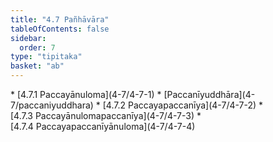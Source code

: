 ```yaml
---
title: "4.7 Pañhāvāra"
tableOfContents: false
sidebar:
  order: 7
type: "tipitaka"
basket: "ab"
---
```



<DynamicBreadcrumb />



<TableOfContents>
* [4.7.1 Paccayānuloma](4-7/4-7-1)
* [Paccanīyuddhāra](4-7/paccaniyuddhara)
* [4.7.2 Paccayapaccanīya](4-7/4-7-2)
* [4.7.3 Paccayānulomapaccanīya](4-7/4-7-3)
* [4.7.4 Paccayapaccanīyānuloma](4-7/4-7-4)
</TableOfContents>